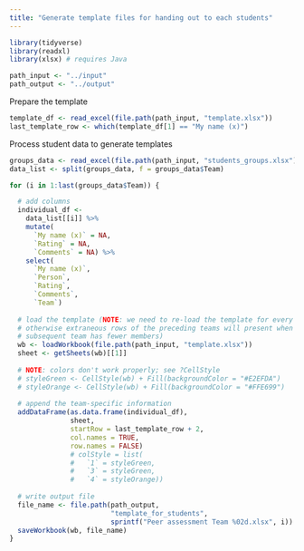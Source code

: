 ```yaml
---
title: "Generate template files for handing out to each students"
---
```


```r
library(tidyverse)
library(readxl)
library(xlsx) # requires Java
```

```r
path_input <- "../input"
path_output <- "../output"
```


Prepare the template
```r
template_df <- read_excel(file.path(path_input, "template.xlsx"))
last_template_row <- which(template_df[1] == "My name (x)")


```

Process student data to generate templates
```r
groups_data <- read_excel(file.path(path_input, "students_groups.xlsx"))
data_list <- split(groups_data, f = groups_data$Team) 

for (i in 1:last(groups_data$Team)) {

  # add columns
  individual_df <- 
    data_list[[i]] %>% 
    mutate(
      `My name (x)` = NA,
      `Rating` = NA,
      `Comments` = NA) %>% 
    select(
      `My name (x)`,
      `Person`,
      `Rating`,
      `Comments`,
      `Team`)
  
  # load the template (NOTE: we need to re-load the template for every team,
  # otherwise extraneous rows of the preceding teams will present when a 
  # subsequent team has fewer members)
  wb <- loadWorkbook(file.path(path_input, "template.xlsx"))
  sheet <- getSheets(wb)[[1]]
  
  # NOTE: colors don't work properly; see ?CellStyle
  # styleGreen <- CellStyle(wb) + Fill(backgroundColor = "#E2EFDA")
  # styleOrange <- CellStyle(wb) + Fill(backgroundColor = "#FFE699")
  
  # append the team-specific information
  addDataFrame(as.data.frame(individual_df), 
               sheet, 
               startRow = last_template_row + 2,
               col.names = TRUE,
               row.names = FALSE)
               # colStyle = list(
               #   `1` = styleGreen,
               #   `3` = styleGreen,
               #   `4` = styleOrange))
  
  # write output file
  file_name <- file.path(path_output, 
                         "template_for_students", 
                         sprintf("Peer assessment Team %02d.xlsx", i))
  saveWorkbook(wb, file_name)
}
```





